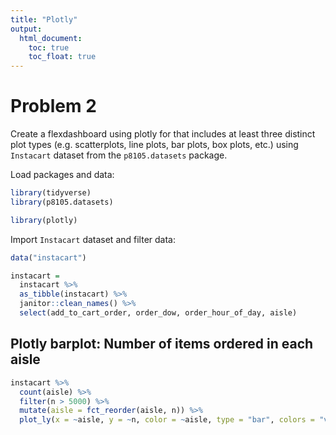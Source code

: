 ```yaml
---
title: "Plotly"
output: 
  html_document:
    toc: true
    toc_float: true
---
```


# Problem 2

Create a flexdashboard using plotly for that includes at least three distinct plot types (e.g. scatterplots, line plots, bar plots, box plots, etc.) using `Instacart` dataset from the `p8105.datasets` package.

Load packages and data:

```r
library(tidyverse)
library(p8105.datasets)

library(plotly)
```

Import `Instacart` dataset and filter data:

```r
data("instacart")

instacart = 
  instacart %>% 
  as_tibble(instacart) %>%
  janitor::clean_names() %>%
  select(add_to_cart_order, order_dow, order_hour_of_day, aisle)
```

## Plotly barplot: Number of items ordered in each aisle

```r
instacart %>%
  count(aisle) %>%
  filter(n > 5000) %>%
  mutate(aisle = fct_reorder(aisle, n)) %>%
  plot_ly(x = ~aisle, y = ~n, color = ~aisle, type = "bar", colors = "viridis")
```



